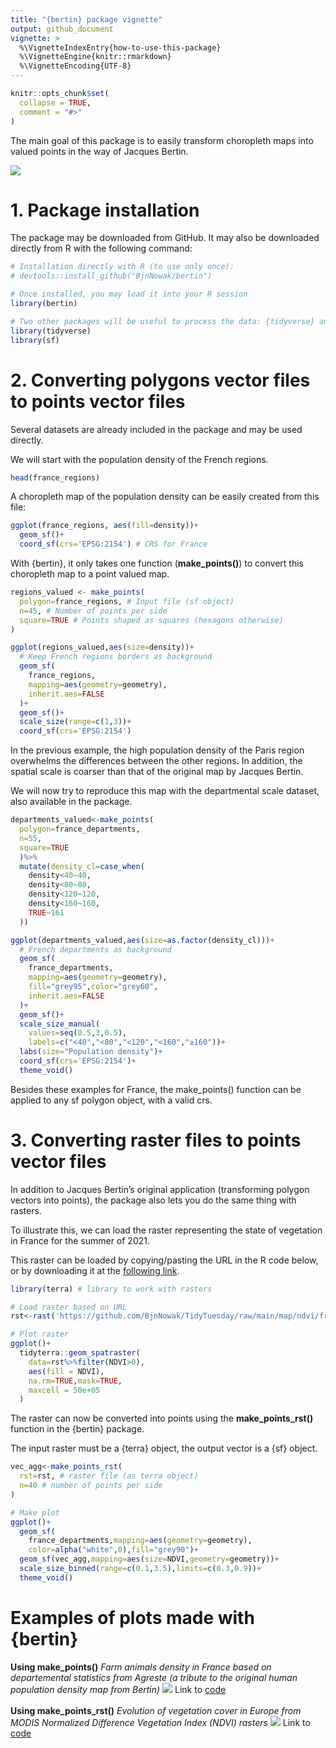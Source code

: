 ```yaml
---
title: "{bertin} package vignette"
output: github_document
vignette: >
  %\VignetteIndexEntry{how-to-use-this-package}
  %\VignetteEngine{knitr::rmarkdown}
  %\VignetteEncoding{UTF-8}
---
```


```r
knitr::opts_chunk$set(
  collapse = TRUE,
  comment = "#>"
)
```

The main goal of this package is to easily transform choropleth maps into valued points in the way of Jacques Bertin.

![](https://raw.githubusercontent.com/BjnNowak/Lessons/main/fig/R_2/bertin.png)

# 1. Package installation

The package may be downloaded from GitHub. It may also be downloaded directly from R with the following command: 

```r
# Installation directly with R (to use only once):
# devtools::install_github("BjnNowak/bertin")

# Once installed, you may load it into your R session
library(bertin)

# Two other packages will be useful to process the data: {tidyverse} and {sf}
library(tidyverse)
library(sf)

```

# 2. Converting polygons vector files to points vector files

Several datasets are already included in the package and may be used directly. 

We will start with the population density of the French regions.

```r
head(france_regions)

```

A choropleth map of the population density can be easily created from this file:

```r
ggplot(france_regions, aes(fill=density))+
  geom_sf()+
  coord_sf(crs='EPSG:2154') # CRS for France

```

With {bertin}, it only takes one function (**make_points()**) to convert this choropleth map to a point valued map.

```r
regions_valued <- make_points(
  polygon=france_regions, # Input file (sf object)
  n=45, # Number of points per side
  square=TRUE # Points shaped as squares (hexagons otherwise)
)

ggplot(regions_valued,aes(size=density))+
  # Keep French regions borders as background
  geom_sf(
    france_regions,
    mapping=aes(geometry=geometry),
    inherit.aes=FALSE
  )+
  geom_sf()+
  scale_size(range=c(1,3))+
  coord_sf(crs='EPSG:2154')

```

In the previous example, the high population density of the Paris region overwhelms the differences between the other regions. In addition, the spatial scale is coarser than that of the original map by Jacques Bertin. 

We will now try to reproduce this map with the departmental scale dataset, also available in the package.

```r
departments_valued<-make_points(
  polygon=france_departments,
  n=55,
  square=TRUE
  )%>%
  mutate(density_cl=case_when(
    density<40~40,
    density<80~80,
    density<120~120,
    density<160~160,
    TRUE~161
  ))

ggplot(departments_valued,aes(size=as.factor(density_cl)))+
  # French departments as background
  geom_sf(
    france_departments,
    mapping=aes(geometry=geometry),
    fill="grey95",color="grey60",
    inherit.aes=FALSE
  )+
  geom_sf()+
  scale_size_manual(
    values=seq(0.5,3,0.5),
    labels=c("<40","<80","<120","<160","≥160"))+
  labs(size="Population density")+
  coord_sf(crs='EPSG:2154')+
  theme_void()

```

Besides these examples for France, the make_points() function can be applied to any sf polygon object, with a valid crs.


# 3. Converting raster files to points vector files

In addition to Jacques Bertin's original application (transforming polygon vectors into points), the package also lets you do the same thing with rasters. 

To illustrate this, we can load the raster representing the state of vegetation in France for the summer of 2021. 

This raster can be loaded by copying/pasting the URL in the R code below, or by downloading it at the [following link](https://github.com/BjnNowak/TidyTuesday/raw/main/map/ndvi/france/median_NDVI_France_Ju_to_Se_2020.tif).

```r
library(terra) # library to work with rasters

# Load raster based on URL
rst<-rast('https://github.com/BjnNowak/TidyTuesday/raw/main/map/ndvi/france/median_NDVI_France_Ju_to_Se_2020.tif')

# Plot raster
ggplot()+
  tidyterra::geom_spatraster(
    data=rst%>%filter(NDVI>0),
    aes(fill = NDVI),
    na.rm=TRUE,mask=TRUE,
    maxcell = 50e+05
  )

```

The raster can now be converted into points using the **make_points_rst()** function in the {bertin} package. 

The input raster must be a {terra} object, the output vector is a {sf} object. 

```r
vec_agg<-make_points_rst(
  rst=rst, # raster file (as terra object)
  n=40 # number of points per side
)

# Make plot
ggplot()+
  geom_sf(
    france_departments,mapping=aes(geometry=geometry),
    color=alpha("white",0),fill="grey90")+
  geom_sf(vec_agg,mapping=aes(size=NDVI,geometry=geometry))+
  scale_size_binned(range=c(0.1,3.5),limits=c(0.3,0.9))+
  theme_void()

```

# Examples of plots made with {bertin}

**Using make_points()** *Farm animals density in France based on departemental statistics from Agreste (a tribute to the original human population density map from Bertin)*
![](https://github.com/BjnNowak/gis/blob/main/fig/gis/map/farm%20animals.png?raw=true)
Link to [code](https://github.com/BjnNowak/TidyTuesday/blob/main/SC_farm_animals.R)
<br><br>
**Using make_points_rst()** *Evolution of vegetation cover in Europe from MODIS Normalized Difference Vegetation Index (NDVI) rasters*
![](https://github.com/BjnNowak/gis/blob/main/fig/gis/map/ndvi_europe_cropped.gif?raw=true)
Link to [code](https://github.com/BjnNowak/TidyTuesday/blob/main/SC_GreenCountry_Europe.R)

